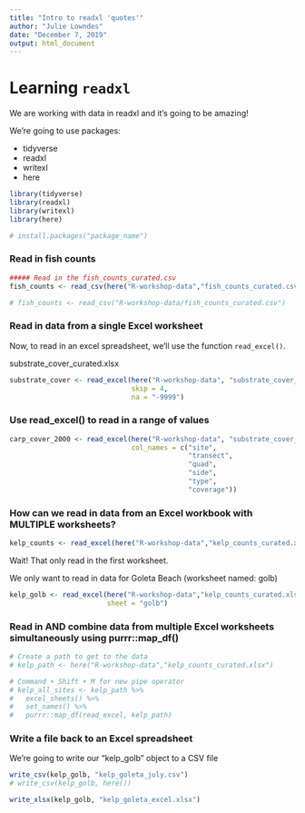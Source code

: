 ```yaml
---
title: "Intro to readxl 'quotes'"
author: "Julie Lowndes"
date: "December 7, 2019"
output: html_document
---
```


# Learning `readxl`

We are working with data in readxl and it's going to be amazing!

We're going to use packages:

- tidyverse
- readxl
- writexl
- here

```r
library(tidyverse)
library(readxl)
library(writexl)
library(here)

# install.packages("package_name")
```

### Read in fish counts

```r
##### Read in the fish_counts_curated.csv
fish_counts <- read_csv(here("R-workshop-data","fish_counts_curated.csv"))

# fish_counts <- read_csv("R-workshop-data/fish_counts_curated.csv")
```

### Read in data from a single Excel worksheet

Now, to read in an excel spreadsheet, we'll use the function `read_excel()`.

substrate_cover_curated.xlsx

```r
substrate_cover <- read_excel(here("R-workshop-data", "substrate_cover_curated.xlsx"),
                              skip = 4,
                              na = "-9999")
```

### Use read_excel() to read in a range of values

```r
carp_cover_2000 <- read_excel(here("R-workshop-data", "substrate_cover_curated.xlsx"), range = "D12:I15",
                              col_names = c("site", 
                                            "transect",
                                            "quad",
                                            "side",
                                            "type",
                                            "coverage"))
```

### How can we read in data from an Excel workbook with MULTIPLE worksheets?

```r
kelp_counts <- read_excel(here("R-workshop-data","kelp_counts_curated.xlsx"))
```

Wait! That only read in the first worksheet.

We only want to read in data for Goleta Beach (worksheet named: golb)

```r
kelp_golb <- read_excel(here("R-workshop-data","kelp_counts_curated.xlsx"),
                        sheet = "golb")
```

### Read in AND combine data from multiple Excel worksheets simultaneously using purrr::map_df()

```r
# Create a path to get to the data
# kelp_path <- here("R-workshop-data","kelp_counts_curated.xlsx")

# Command + Shift + M for new pipe operator
# kelp_all_sites <- kelp_path %>%
#   excel_sheets() %>%
#   set_names() %>%
#   purrr::map_df(read_excel, kelp_path)

```

### Write a file back to an Excel spreadsheet

We're going to write our "kelp_golb" object to a CSV file

```r
write_csv(kelp_golb, "kelp_goleta_july.csv")
# write_csv(kelp_golb, here())

write_xlsx(kelp_golb, "kelp_goleta_excel.xlsx")
```


